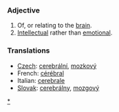 ===Adjective===

#Of, or relating to the [[brain]].
#[[Intellectual]] rather than [[emotion]]al.

=== Translations ===

*[[Czech]]: [[cerebrální]], [[mozkový]]
*French: [[cérébral]]
*Italian: [[cerebrale]]
*[[Slovak]]: [[cerebrálny]], [[mozgový]]

[[Category:Cerebral|*]]